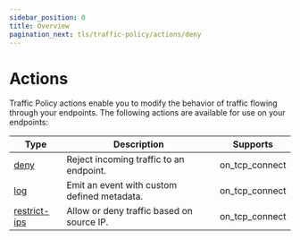 ```yaml
---
sidebar_position: 0
title: Overview
pagination_next: tls/traffic-policy/actions/deny
---
```


# Actions

Traffic Policy actions enable you to modify the behavior of traffic flowing through your endpoints. The following actions are available for use on your endpoints:

| Type                         | Description                                 | Supports       |
| ---------------------------- | ------------------------------------------- | -------------- |
| [deny](deny)                 | Reject incoming traffic to an endpoint.     | on_tcp_connect |
| [log](log)                   | Emit an event with custom defined metadata. | on_tcp_connect |
| [restrict-ips](restrict-ips) | Allow or deny traffic based on source IP.   | on_tcp_connect |
